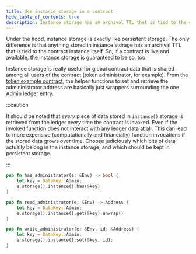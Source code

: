 ```yaml
---
title: Use instance storage in a contract
hide_table_of_contents: true
description: Instance storage has an archival TTL that is tied to the contract instance itself
---
```


Under the hood, instance storage is exactly like persistent storage. The only difference is that anything stored in instance storage has an archival TTL that is tied to the contract instance itself. So, if a contract is live and available, the instance storage is guaranteed to be so, too.

Instance storage is really useful for global contract data that is shared among all users of the contract (token administrator, for example). From the [token example contract](../../smart-contracts/example-contracts/tokens.mdx), the helper functions to set and retrieve the admininistrator address are basically just wrappers surrounding the one Admin ledger entry.

:::caution

It should be noted that _every_ piece of data stored in `instance()` storage is retrieved from the ledger _every_ time the contract is invoked. Even if the invoked function does not interact with any ledger data at all. This can lead to more expensive (computationally and financially) function invocations if the stored data grows over time. Choose judiciously which bits of data actually belong in the instance storage, and which should be kept in persistent storage.

:::

```rust
pub fn has_administrator(e: &Env) -> bool {
    let key = DataKey::Admin;
    e.storage().instance().has(&key)
}

pub fn read_administrator(e: &Env) -> Address {
    let key = DataKey::Admin;
    e.storage().instance().get(&key).unwrap()
}

pub fn write_administrator(e: &Env, id: &Address) {
    let key = DataKey::Admin;
    e.storage().instance().set(&key, id);
}
```
